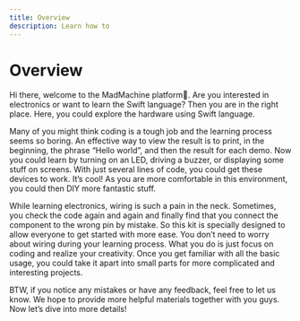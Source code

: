 ```yaml
---
title: Overview
description: Learn how to
---
```


# Overview

Hi there, welcome to the MadMachine platform🥳. Are you interested in electronics or want to learn the Swift language? Then you are in the right place. Here, you could explore the hardware using Swift language.

Many of you might think coding is a tough job and the learning process seems so boring. An effective way to view the result is to print, in the beginning, the phrase “Hello world”, and then the result for each demo. Now you could learn by turning on an LED, driving a buzzer, or displaying some stuff on screens. With just several lines of code, you could get these devices to work. It’s cool! As you are more comfortable in this environment, you could then DIY more fantastic stuff. 

While learning electronics, wiring is such a pain in the neck. Sometimes, you check the code again and again and finally find that you connect the component to the wrong pin by mistake. So this kit is specially designed to allow everyone to get started with more ease. You don’t need to worry about wiring during your learning process. What you do is just focus on coding and realize your creativity. Once you get familiar with all the basic usage, you could take it apart into small parts for more complicated and interesting projects.

BTW, if you notice any mistakes or have any feedback, feel free to let us know. We hope to provide more helpful materials together with you guys. Now let’s dive into more details!
